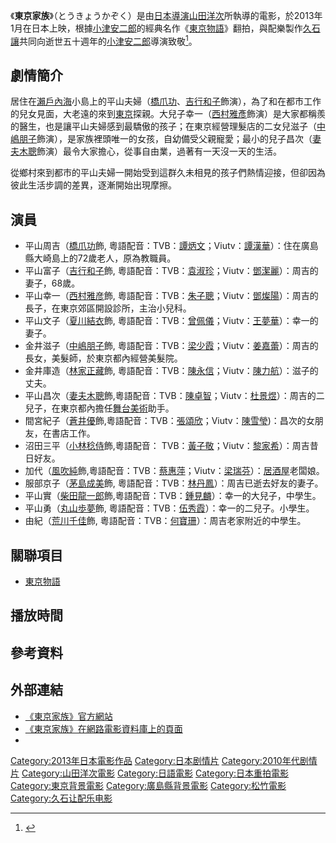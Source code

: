 {{Infobox Film|
|name = 東京家族<br />とうきょうかぞく
|原題 =
|画像サイズ = 
|圖像          = tokyofamily.jpg
|圖像說明      = 東京家族中文電影海報
|director = [[山田洋次|山田洋次]]
|writer = [[山田洋次|山田洋次]]<br />[[平松恵美子|平松恵美子]]
|原案 =
|原著 =[[東京物語|東京物語]](1953年)
|製作 =
|製作総指揮 =
|ナレーター =
|starring= [[橋爪功|橋爪功]]<br />[[吉行和子|吉行和子]]<br />[[西村雅彦|西村雅彦]]<br />[[夏川結衣|夏川結衣]]<br />[[中嶋朋子|中嶋朋子]]<br />[[林家正蔵|林家正蔵]]<br />[[妻夫木聡|妻夫木聡]]<br />[[蒼井優|蒼井優]]
|music = [[久石譲|久石譲]]
|主題歌 =
|cinematography = 近森眞史
|editing = [[石井巌|石井巌]]
| studio = [[松竹|松竹]]<br />[[住友商事|住友商事]]<br />[[テレビ朝日|テレビ朝日]]<br />[[衛星劇場|衛星劇場]]<br />[[博報堂DYメディアパートナーズ|博報堂DYメディアパートナーズ]]<br />[[講談社|講談社]]<br />[[日本出版販売|日販]]<br />[[Yahoo!_JAPAN|Yahoo! JAPAN]]<br />[[ぴあ|ぴあ]]<br />[[讀賣新聞社|讀賣新聞社]]<br />[[FM東京|FM東京]]<br />[[朝日放送|朝日放送]]<br />[[名古屋電視台|名古屋電視台]]<br />[[中國放送|中國放送]]<br />[[九州朝日放送|九州朝日放送]]<br />[[北海道電視台|北海道電視台]]
|distributor = [[松竹|松竹]]
|released = {{flagicon|JPN}} 2013年1月19日<br />{{flagicon|HK}} 2013年4月18日<br />{{flagicon|TWN}} 2013年4月19日<ref>{{Cite web |url=http://tw.movie.yahoo.com/movieinfo_main.html/id=4671 |title=Yahoo!奇摩電影上的東京家族頁面 |access-date=2013-07-24 |archive-date=2014-01-02 |archive-url=https://web.archive.org/web/20140102005233/http://tw.movie.yahoo.com/movieinfo_main.html/id=4671 |dead-url=no }}</ref>
|runtime =146分  
|country = {{JPN}}
|language = [[日本語|日本語]]
| imdb_id＝1796652
|官方網站      = http://www.tokyo-kazoku.jp
}}

《'''東京家族'''》（とうきょうかぞく）是由[[日本|日本]][[導演|導演]][[山田洋次|山田洋次]]所執導的電影，於2013年1月在日本上映，根據[[小津安二郎|小津安二郎]]的經典名作《[[東京物語|東京物語]]》翻拍，與配樂製作[[久石讓|久石讓]]共同向逝世五十週年的[[小津安二郎|小津安二郎]]導演致敬<ref>{{Cite web |url=http://www.atmovies.com.tw/movie/ftja41796652/ |title=東京家族 Tokyo Family |access-date=2013-07-20 |archive-date=2016-03-04 |archive-url=https://web.archive.org/web/20160304075346/http://www.atmovies.com.tw/movie/ftja41796652/ |dead-url=no }}</ref>。

== 劇情簡介 ==
居住在[[瀨戶內海|瀨戶內海]]小島上的平山夫婦（[[橋爪功|橋爪功]]、[[吉行和子|吉行和子]]飾演），為了和在都市工作的兒女見面，大老遠的來到[[東京|東京]]探親。大兒子幸一（[[西村雅彥|西村雅彥]]飾演）是大家都稱羨的醫生，也是讓平山夫婦感到最驕傲的孩子；在東京經營理髮店的二女兒滋子（[[中嶋朋子|中嶋朋子]]飾演），是家族裡頭唯一的女孩，自幼備受父親寵愛；最小的兒子昌次（[[妻夫木聰|妻夫木聰]]飾演）最令大家擔心，從事自由業，過著有一天沒一天的生活。

從鄉村來到都市的平山夫婦一開始受到這群久未相見的孩子們熱情迎接，但卻因為彼此生活步調的差異，逐漸開始出現摩擦。

== 演員 ==
*平山周吉（[[橋爪功|橋爪功]]飾, 粵語配音：TVB：[[譚炳文|譚炳文]]；Viutv：[[譚漢華|譚漢華]]）：住在廣島縣大崎島上的72歲老人，原為教職員。
*平山富子（[[吉行和子|吉行和子]]飾, 粵語配音：TVB：[[袁淑珍|袁淑珍]]；Viutv：[[鄧潔麗|鄧潔麗]]）：周吉的妻子，68歲。
*平山幸一（[[西村雅彦|西村雅彦]]飾, 粵語配音：TVB：[[朱子聰|朱子聰]]；Viutv：[[鄧燦陽|鄧燦陽]]）：周吉的長子，在東京郊區開設診所，主治小兒科。
*平山文子（[[夏川結衣|夏川結衣]]飾, 粵語配音：TVB：[[曾佩儀|曾佩儀]]；Viutv：[[王夢華|王夢華]]）：幸一的妻子。
*金井滋子（[[中嶋朋子|中嶋朋子]]飾, 粵語配音：TVB：[[梁少霞|梁少霞]]；Viutv：[[姜嘉蕾|姜嘉蕾]]）：周吉的長女，美髮師，於東京都內經營美髮院。
*金井庫造（[[林家正蔵_(9代目)|林家正藏]]飾, 粵語配音：TVB：[[陳永信|陳永信]]；Viutv：[[陳力航|陳力航]]）：滋子的丈夫。
*平山昌次（[[妻夫木聰|妻夫木聰]]飾,粵語配音：TVB：[[陳卓智|陳卓智]]；Viutv：[[杜景煜|杜景煜]]）：周吉的二兒子，在東京都內擔任[[舞台美術|舞台美術]]助手。
*間宮紀子（[[蒼井優|蒼井優]]飾,粵語配音：TVB：[[張頌欣|張頌欣]]；Viutv：[[陳雪瑩|陳雪瑩]])：昌次的女朋友，在書店工作。
*沼田三平（[[小林稔侍|小林稔侍]]飾,粵語配音： TVB：[[黃子敬|黃子敬]]；Viutv：[[黎家希|黎家希]]）：周吉昔日好友。
*加代（[[風吹純|風吹純]]飾,粵語配音：TVB：[[蔡惠萍|蔡惠萍]]；Viutv：[[梁瑞芬|梁瑞芬]]）：[[居酒屋|居酒屋]]老闆娘。
*服部京子（[[茅島成美|茅島成美]]飾, 粵語配音：TVB：[[林丹鳳|林丹鳳]]）：周吉已逝去好友的妻子。
*平山實（[[柴田龍一郎|柴田龍一郎]]飾,粵語配音：TVB：[[鍾見麟|鍾見麟]]）：幸一的大兒子，中學生。
*平山勇（[[丸山歩夢|丸山歩夢]]飾, 粵語配音：TVB：[[伍秀霞|伍秀霞]]）：幸一的二兒子。小學生。
*由紀（[[荒川千佳|荒川千佳]]飾, 粵語配音：TVB：[[何寶珊|何寶珊]]）：周吉老家附近的中學生。

== 關聯項目 ==
*[[東京物語|東京物語]]
==播放時間==
{{電視節目的變遷
|電視台={{HKG}} [[ViuTV|ViuTV]]
|播放檔次= 星期六20:30-23:45節目
|節目名稱=（亞洲聯合財務YES UA呈獻：週六好戲勢）東京家族<br/>（2021年2月6日）
|上一節目=[[亞洲早晨|亞洲早晨]]<br />(2021年2月6日)<br />
|下一節目=[[七大罪|七大罪]]<br />（2021年2月6日）<br />
}}

== 參考資料 ==
{{reflist}}

== 外部連結 ==
*[http://www.tokyo-kazoku.jp/ 《東京家族》官方網站] {{Wayback|url=http://www.tokyo-kazoku.jp/ |date=20210121165034 }}
*[http://www.imdb.com/title/tt1796652/ 《東京家族》在網路電影資料庫上的頁面] {{Wayback|url=http://www.imdb.com/title/tt1796652/ |date=20201231134156 }}
*{{douban}}

{{DEFAULTSORT:tokyo}}
[[Category:2013年日本電影作品|Category:2013年日本電影作品]]
[[Category:日本剧情片|Category:日本剧情片]]
[[Category:2010年代剧情片|Category:2010年代剧情片]]
[[Category:山田洋次電影|Category:山田洋次電影]]
[[Category:日語電影|Category:日語電影]]
[[Category:日本重拍電影|Category:日本重拍電影]]
[[Category:東京背景電影|Category:東京背景電影]]
[[Category:廣島縣背景電影|Category:廣島縣背景電影]]
[[Category:松竹電影|Category:松竹電影]]
[[Category:久石让配乐电影|Category:久石让配乐电影]]